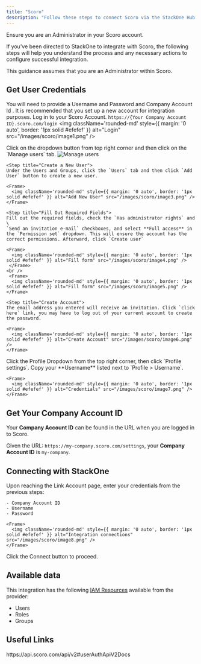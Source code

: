 ```yaml
---
title: "Scoro"
description: "Follow these steps to connect Scoro via the StackOne Hub successfully."
---
```



<Warning>
  Ensure you are an Administrator in your Scoro account.
</Warning>

If you've been directed to StackOne to integrate with Scoro, the following steps will help you understand the process and any necessary actions to configure successful integration.

This guidance assumes that you are an Administrator within Scoro.

## Get User Credentials

You will need to provide a Username and Password and Company Account Id . It is recommended that you set up a new account for integration purposes.
<Steps>
 <Step title="Log in to Scoro">
    Log in to your Scoro Account.  `https://{Your Company Account ID}.scoro.com/login`
    <Frame>
      <img className='rounded-md' style={{ margin: '0 auto', border: '1px solid #efefef' }} alt="Login" src="/images/scoro/image1.png" />
    </Frame>
  </Step>
  
  <Step title="Go to manage users">
      Click on the dropdown button from top right corner and then click on the `Manage users` tab.
    <Frame>
      <img className='rounded-md' style={{ margin: '0 auto', border: '1px solid #efefef' }} alt="Manage users" src="/images/scoro/image2.png" />
    </Frame>
  </Step>

    <Step title="Create a New User">
    Under the Users and Groups, click the `Users` tab and then click `Add User` button to create a new user.

    <Frame>
      <img className='rounded-md' style={{ margin: '0 auto', border: '1px solid #efefef' }} alt="Add New User" src="/images/scoro/image3.png" />
    </Frame>
  </Step>

    <Step title="Fill Out Required Fields">
    Fill out the required fields, check the `Has administrator rights` and \
    `Send an invitation e-mail` checkboxes, and select **Full access** in the `Permission set` dropdown. This will ensure the account has the correct permissions. Afterward, click `Create user`

    <Frame>
      <img className='rounded-md' style={{ margin: '0 auto', border: '1px solid #efefef' }} alt="Fill form" src="/images/scoro/image4.png" />
     </Frame>
    <br />
     <Frame>
      <img className='rounded-md' style={{ margin: '0 auto', border: '1px solid #efefef' }} alt="Fill form" src="/images/scoro/image5.png" />
    </Frame>
    
  </Step>

    <Step title="Create Account">
    The email address you entered will receive an invitation. Click `click here` link, you may have to log out of your current account to create the password.

    <Frame>
      <img className='rounded-md' style={{ margin: '0 auto', border: '1px solid #efefef' }} alt="Create Account" src="/images/scoro/image6.png" />
    </Frame>
  </Step>

  <Step title="Get your Username">
      Click the Profile Dropdown from the top right corner, then click `Profile settings`.
      Copy your **Username** listed next to `Profile > Username`.   

    <Frame>
      <img className='rounded-md' style={{ margin: '0 auto', border: '1px solid #efefef' }} alt="Credentials" src="/images/scoro/image7.png" />
    </Frame>
  </Step>

  </Steps>

## Get Your Company Account ID

Your **Company Account ID** can be found in the URL when you are logged in to Scoro. 

Given the URL: `https://my-company.scoro.com/settings`, your **Company Account ID** is `my-company`.


## Connecting with StackOne

<Steps> 
  <Step title="Enter Credentials">
    Upon reaching the Link Account page, enter your credentials from the previous steps:

    - Company Account ID
    - Username
    - Password

    <Frame>
      <img className='rounded-md' style={{ margin: '0 auto', border: '1px solid #efefef' }} alt="Integration connections" src="/images/scoro/image8.png" />
    </Frame>
  </Step>

  <Step title="Connect">
    Click the Connect button to proceed.
  </Step>
</Steps>
 
<IntegrationFooter />


## Available data

This integration has the following [IAM Resources](https://docs.stackone.com/reference/iam_list_users) available from the provider:
<ul>
 <li>Users</li>
 <li>Roles</li>
 <li>Groups</li>
</ul>


## Useful Links
<Card title="API Reference" icon="link" href="https://api.scoro.com/api/v2#userAuthApiV2Docs">
    https://api.scoro.com/api/v2#userAuthApiV2Docs
</Card>
